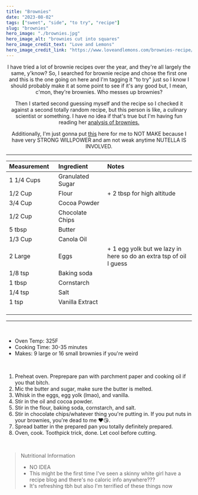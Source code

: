 ---
title: "Brownies"
date: "2023-08-02"
tags: ["sweet", "side", "to try", "recipe"]
slug: "brownies"
hero_image: "./brownies.jpg"
hero_image_alt: "brownies cut into squares"
hero_image_credit_text: "Love and Lemons"
hero_image_credit_link: "https://www.loveandlemons.com/brownies-recipe/"
---
<div align="center">
I have tried a lot of brownie recipes over the year, and they're all largely the same, y'know? So, I searched for brownie recipe and chose the first one and this is the one going on here and I'm tagging it "to try" just so I know I should probably make it at some point to see if it's any good but, I mean, c'mon, they're brownies. Who messes up brownies?

Then I started second guessing myself and the recipe so I checked it against a second totally random recipe, but this person is like, a culinary scientist or something. I have no idea if that's true but I'm having fun reading her [analysis of brownies.](https://handletheheat.com/chewy-brownies/)

Additionally, I'm just gonna put [this](https://handletheheat.com/nutella-brownie/) here for me to NOT MAKE because I have very STRONG WILLPOWER and am not weak anytime NUTELLA IS INVOLVED.

---

| Measurement                                                                        | Ingredient                                                       | Notes                                                              |
| :--------------------------------------------------------------------------------- | :--------------------------------------------------------------- | :----------------------------------------------------------------- |
| 1 1/4 Cups                                                                         | Granulated Sugar                                                 |                                                                    |
| 1/2 Cup                                                                            | Flour                                                            | + 2 tbsp for high altitude                                         |
| 3/4 Cup                                                                            | Cocoa Powder                                                     |                                                                    |
| 1/2 Cup                                                                            | Chocolate Chips                                                  |                                                                    |
| 5 tbsp                                                                             | Butter                                                           |                                                                    |
| 1/3 Cup                                                                            | Canola Oil                                                       |                                                                    |
| 2 Large                                                                            | Eggs                                                             | + 1 egg yolk but we lazy in here so do an extra tsp of oil I guess |
| 1/8 tsp                                                                            | Baking soda                                                      |                                                                    |
| 1 tbsp                                                                             | Cornstarch                                                       |                                                                    |
| 1/4 tsp                                                                            | Salt                                                             |                                                                    |
| 1 tsp &nbsp; &nbsp; &nbsp; &nbsp; &nbsp; &nbsp; &nbsp; &nbsp; &nbsp; &nbsp; &nbsp; | Vanilla Extract &nbsp; &nbsp; &nbsp; &nbsp; &nbsp; &nbsp; &nbsp; |                                                                    |

</div>

---

<br />

- Oven Temp: 325F
- Cooking Time: 30-35 minutes
- Makes: 9 large or 16 small brownies if you're weird

<br />

1. Preheat oven. Preprepare pan with parchment paper and cooking oil if you that bitch.
2. Mic the butter and sugar, make sure the butter is melted.
3. Whisk in the eggs, egg yolk (lmao), and vanilla.
4. Stir in the oil and cocoa powder.
5. Stir in the flour, baking soda, cornstarch, and salt.
6. Stir in chocolate chips/whatever thing you're putting in. If you put nuts in your brownies, you're dead to me ❤️😘.
7. Spread batter in the prepared pan you totally definitely prepared.
8. Oven, cook. Toothpick trick, done. Let cool before cutting.

<br />

> Nutritional Information
>
> - NO IDEA
> - This might be the first time I've seen a skinny white girl have a recipe blog and there's no caloric info anywhere???
> - It's refreshing tbh but also I'm terrified of these things now
